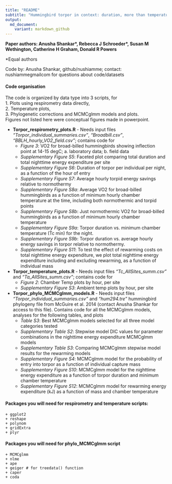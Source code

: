 ```yaml
---
title: "README"
subtitle: "Hummingbird torpor in context: duration, more than temperature, is the key to nighttime energy savings"
output:
  md_document:
    variant: markdown_github
---
```


**Paper authors: Anusha Shankar\*, Rebecca J Schroeder\*, Susan M Wethington, Catherine H Graham, Donald R Powers**

\*Equal authors

Code by: Anusha Shankar, github/nushiamme; contact: nushiamme<at>gmail<dot>com for questions about code/datasets

#### Code organisation
The code is organized by data type into 3 scripts, for  
1. Plots using respirometry data directly,  
2. Temperature plots,  
3. Phylogenetic corrections and MCMCglmm models and plots.   
Figures not listed here were conceptual figures made in powerpoint.

* **Torpor_respirometry_plots.R** - Needs input files *"Torpor_individual_summaries.csv"*, *"Broadbill.csv"*, *"BBLH_hourly_VO2_field.csv"*; contains code for 
    + *Figure 3*: VO2 for broad-billed hummingbirds showing inflection point at 14-15 degC; a. laboratory data; b. field data
    + *Supplementary Figure S5*: Faceted plot comparing total duration and total nighttime energy expenditure per site
    + *Supplementary Figure S6*: Duration of torpor per individual per night, as a function of the hour of entry
    + *Supplementary Figure S7*: Average hourly torpid energy savings relative to normothermy
    + *Supplementary Figure S8a*: Average VO2 for broad-billed hummingbirds as a function of minimum hourly chamber temperature at the time, including both normothermic and torpid points
    + *Supplementary Figure S8b*: Just normothermic VO2 for broad-billed hummingbirds as a function of minimum hourly chamber temperature
    + *Supplementary Figure S9a*: Torpor duration vs. minimum chamber temperature (Tc min) for the night. 
    + *Supplementary Figure S9b*: Torpor duration vs. average hourly energy savings in torpor relative to normothermy.
    + *Supplementary Figure S11*: To test the effect of rewarming costs on total nighttime energy expenditure, we plot total nighttime energy expenditure including and excluding rewarming, as a function of individual mass

* **Torpor_temperature_plots.R** - Needs input files *"Tc_AllSites_summ.csv"* and *"Ta_AllSites_summ.csv"*; contains code for
    + *Figure 2*: Chamber Temp plots by hour, per site
    + *Supplementary Figure S3*: Ambient temp plots by hour, per site
    
* **Torpor_phylo_MCMCglmm_models.R** - Needs input files *"Torpor_individual_summaries.csv"* and *"hum294.tre"* hummingbird phylogeny file from McGuire et al. 2014 (contact Anusha Shankar for access to this file). Contains code for all the MCMCglmm models, analyses for the following tables, and plots
    + *Table S3*: Best MCMCglmm models selected for all three model categories tested
    + *Supplementary Table S2*: Stepwise model DIC values for parameter combinations in the nighttime energy expenditure MCMCglmm models
    + *Supplementary Table S3*: Comparing MCMCglmm stepwise model results for the rewarming models
    + *Supplementary Figure S4*: MCMCglmm model for the probability of entry into torpor as a function of individual capture mass
    + *Supplementary Figure S10*: MCMCglmm model for the nighttime energy expenditure as a function of torpor duration and minimum chamber temperature
    + *Supplementary Figure S12*: MCMCglmm model for rewarming energy expenditure (kJ) as a function of mass and chamber temperature  

#### Packages you will need for respirometry and temperature scripts:
    + ggplot2
    + reshape
    + polynom
    + gridExtra
    + plyr
    
#### Packages you will need for phylo_MCMCglmm script
    + MCMCglmm
    + nlme
    + ape
    + geiger # for treedata() function
    + caper
    + coda  
    
